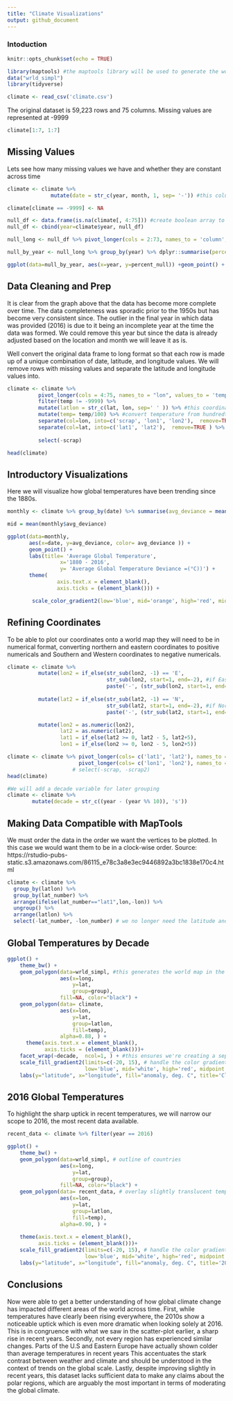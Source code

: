 ```yaml
---
title: "Climate Visualizations"
output: github_document
---
```


### Intoduction
```r
knitr::opts_chunk$set(echo = TRUE)
```

```r
library(maptools) #the maptools library will be used to generate the world map to plot over
data("wrld_simpl") 
library(tidyverse)

climate <- read_csv('climate.csv')
```

The original dataset is 59,223 rows and 75 columns. Missing values are represented at -9999
```r

climate[1:7, 1:7]
```

## Missing Values

Lets see how many missing values we have and whether they are constant across time
```r
climate <- climate %>% 
              mutate(date = str_c(year, month, 1, sep= '-')) #this column will be useful when we attempt to plot data across time

climate[climate == -9999] <- NA 

null_df <- data.frame(is.na(climate[, 4:75])) #create boolean array to count missing values
null_df <- cbind(year=climate$year, null_df) 

null_long <- null_df %>% pivot_longer(cols = 2:73, names_to = 'column', values_to= 'isnull') #convert to long format

null_by_year <- null_long %>% group_by(year) %>% dplyr::summarise(percent_null = mean(isnull)*100) #average amount of null values per year

ggplot(data=null_by_year, aes(x=year, y=percent_null)) +geom_point() + theme_minimal() + labs(x= 'Year', y= '% Missing')
```

## Data Cleaning and Prep

It is clear from the graph above that the data has become more complete over time. The data completeness was sporadic prior to the 1950s but has become very consistent since. The outlier in the final year in which data was provided (2016) is due to it being an incomplete year at the time the data was formed. We could remove this year but since the data is already adjusted based on the location and month we will leave it as is.

Well convert the original data frame to long format so that each row is made up of a unique combination of date, latitude, and longitude values. We will remove rows with missing values and separate the latitude and longitude values into. 
```r
climate <- climate %>%
          pivot_longer(cols = 4:75, names_to = "lon", values_to = 'temp') %>% #convert to long format
          filter(temp != -9999) %>%
          mutate(latlon = str_c(lat, lon, sep=' ' )) %>% #this coordinate key will be useful later as we group by location
          mutate(temp= temp/100) %>% #convert temperature from hundredths of degrees Celsius to the more common, degrees Celsius
          separate(col=lon, into=c('scrap', 'lon1', 'lon2'),  remove=TRUE ) %>% 
          separate(col=lat, into=c('lat1', 'lat2'),  remove=TRUE ) %>% 
  
          select(-scrap)

head(climate)
```



## Introductory Visualizations

Here we will visualize how global temperatures have been trending since the 1880s.
```r
monthly <- climate %>% group_by(date) %>% summarise(avg_deviance = mean(temp))

mid = mean(monthly$avg_deviance)

ggplot(data=monthly, 
       aes(x=date, y=avg_deviance, color= avg_deviance )) +
       geom_point() + 
       labs(title= 'Average Global Temperature', 
                 x='1880 - 2016', 
                 y= 'Average Global Temperature Deviance =(°C))') + 
       theme(
                axis.text.x = element_blank(),
                axis.ticks = (element_blank())) +

        scale_color_gradient2(low='blue', mid='orange', high='red', midpoint = mid)
```

## Refining Coordinates

To be able to plot our coordinates onto a world map they will need to be in numerical format, converting 
northern and eastern coordinates to positive numericals and Southern and Western coordinates to negative numericals. 
```r

climate <- climate %>%
          mutate(lon2 = if_else(str_sub(lon2, -1) == 'E',
                                str_sub(lon2, start=1, end=-2), #if East leave as positive and remove the 'E'
                                paste('-', (str_sub(lon2, start=1, end=-2)), sep=''))) %>% # if West convert to negative and remove the 'W'
  
          mutate(lat2 = if_else(str_sub(lat2, -1) == 'N',
                                str_sub(lat2, start=1, end=-2), #if North leave as positive and remove the 'N'
                                paste('-', (str_sub(lat2, start=1, end=-2)), sep=''))) %>% # if South convert to negative and remove the 'S'

          mutate(lon2 = as.numeric(lon2),
                 lat2 = as.numeric(lat2),
                 lat1 = if_else(lat2 >= 0, lat2 - 5, lat2+5), 
                 lon1 = if_else(lon2 >= 0, lon2 - 5, lon2+5))

```


```r

climate <- climate %>% pivot_longer(cols= c('lat1', 'lat2'), names_to = 'lat_number', values_to= 'lat') %>%
                       pivot_longer(cols= c('lon1', 'lon2'), names_to = 'lon_number', values_to= 'lon') 
                     # select(-scrap, -scrap2)
head(climate)
```

```r
#We will add a decade variable for later grouping
climate <- climate %>% 
        mutate(decade = str_c((year - (year %% 10)), 's'))
```

## Making Data Compatible with MapTools

We must order the data in the order we want the vertices to be plotted. In this case we would want them to be in a clock-wise order.
Source: https://rstudio-pubs-static.s3.amazonaws.com/86115_e78c3a8e3ec9446892a3bc1838e170c4.html
```r
climate <- climate %>%
  group_by(latlon) %>%
  group_by(lat_number) %>%
  arrange(ifelse(lat_number=="lat1",lon,-lon)) %>%
  ungroup() %>%
  arrange(latlon) %>%
  select(-lat_number, -lon_number) # we no longer need the latitude and longitude numbers
```

## Global Temperatures by Decade

```r

ggplot() +
    theme_bw() +
    geom_polygon(data=wrld_simpl, #this generates the world map in the background
                 aes(x=long, 
                     y=lat, 
                     group=group), 
                 fill=NA, color="black") + 
    geom_polygon(data= climate,
                 aes(x=lon,
                     y=lat,
                     group=latlon,
                     fill=temp),
                 alpha=0.88, ) +  
      theme(axis.text.x = element_blank(),
            axis.ticks = (element_blank()))+
    facet_wrap(~decade,  ncol=1, ) + #this ensures we're creating a separate map for each decade
    scale_fill_gradient2(limits=c(-20, 15), # handle the color gradient
                         low='blue', mid='white', high='red', midpoint = 0) +
    labs(y="latitude", x="longitude", fill="anomaly, deg. C", title='Climate by Decade')
```

## 2016 Global Temperatures

To highlight the sharp uptick in recent temperatures, we will narrow our scope to 2016, the most recent data available. 
```r

recent_data <- climate %>% filter(year == 2016)

ggplot() +
    theme_bw() +
    geom_polygon(data=wrld_simpl, # outline of countries
                 aes(x=long, 
                     y=lat, 
                     group=group), 
                 fill=NA, color="black") +
    geom_polygon(data= recent_data, # overlay slightly translucent temperature colors
                 aes(x=lon,
                     y=lat,
                     group=latlon,
                     fill=temp),
                 alpha=0.90, ) +       
  
    theme(axis.text.x = element_blank(),
          axis.ticks = (element_blank()))+
    scale_fill_gradient2(limits=c(-20, 15), # handle the color gradient
                         low='blue', mid='white', high='red', midpoint = 0) +
    labs(y="latitude", x="longitude", fill="anomaly, deg. C", title='2016 Temperatures')
```

## Conclusions

Now were able to get a better understanding of how global climate change has impacted different areas of the world across time. First, while temperatures have clearly been rising everywhere, the 2010s show a noticeable uptick which is even more dramatic when looking solely at 2016. This is in congruence with what we saw in the scatter-plot earlier, a sharp rise in recent years. Secondly, not every region has experienced similar changes. Parts of the U.S and Eastern Europe have actually shown colder than average temperatures in recent years This accentuates the stark contrast between weather and climate and should be understood in the context of trends on the global scale. Lastly, despite improving slightly in recent years, this dataset lacks sufficient data to make any claims about the polar regions, which are arguably the most important in terms of moderating the global climate. 